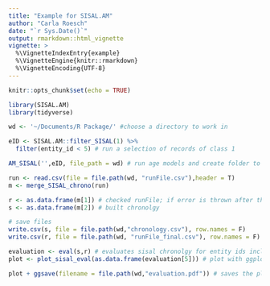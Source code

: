 ```yaml
---
title: "Example for SISAL.AM"
author: "Carla Roesch"
date: "`r Sys.Date()`"
output: rmarkdown::html_vignette
vignette: >
  %\VignetteIndexEntry{example}
  %\VignetteEngine{knitr::rmarkdown}
  %\VignetteEncoding{UTF-8}
---
```


```r
knitr::opts_chunk$set(echo = TRUE)
```

```r
library(SISAL.AM)
library(tidyverse)

wd <- '~/Documents/R Package/' #choose a directory to work in

eID <- SISAL.AM::filter_SISAL(1) %>%
  filter(entity_id < 5) # run a selection of records of class 1

AM_SISAL('',eID, file_path = wd) # run age models and create folder to save them in; creates folder in current working directory

run <- read.csv(file = file.path(wd, "runFile.csv"),header = T)
m <- merge_SISAL_chrono(run)

r <- as.data.frame(m[1]) # checked runFile; if error is thrown after the chronology was built, the age model is marked as failed in the previous runFile
s <- as.data.frame(m[2]) # built chronolgy

# save files
write.csv(s, file = file.path(wd,"chronology.csv"), row.names = F)
write.csv(r, file = file.path(wd, "runFile_final.csv"), row.names = F)

evaluation <- eval(s,r) # evaluates sisal chronolgy for entity ids included in r
plot <- plot_sisal_eval(as.data.frame(evaluation[5])) # plot with ggplot the evaluated chronology

plot + ggsave(filename = file.path(wd,"evaluation.pdf")) # saves the plot to the working directory
```
